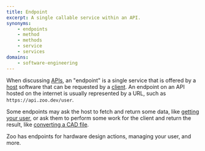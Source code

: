 ```yaml
---
title: Endpoint
excerpt: A single callable service within an API.
synonyms:
    - endpoints
    - method
    - methods
    - service
    - services
domains:
    - software-engineering
---
```

When discussing [APIs](/glossary/application-programming-interface-api), an "endpoint" is a single service that is offered by a [host](/glossary/host) software that can be requested by a [client](/glossary/client). An endpoint on an API hosted on the internet is usually represented by a URL, such as `https://api.zoo.dev/user`.

Some endpoints may ask the host to fetch and return some data, like [getting your user](https://zoo.dev/docs/api/users/get-your-user), or ask them to perform some work for the client and return the result, like [converting a CAD file](https://zoo.dev/docs/api/file/convert-cad-file-with-defaults).

Zoo has endpoints for hardware design actions, managing your user, and more.